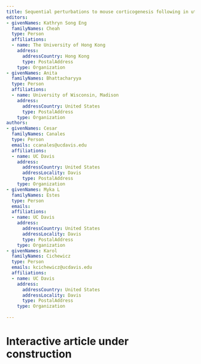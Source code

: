 ```yaml
---
title: Sequential perturbations to mouse corticogenesis following in utero maternal immune activation
editors:
- givenNames: Kathryn Song Eng
  familyNames: Cheah
  type: Person
  affiliations:
  - name: The University of Hong Kong
    address:
      addressCountry: Hong Kong
      type: PostalAddress
    type: Organization
- givenNames: Anita
  familyNames: Bhattacharyya
  type: Person
  affiliations:
  - name: University of Wisconsin, Madison
    address:
      addressCountry: United States
      type: PostalAddress
    type: Organization
authors:
- givenNames: Cesar
  familyNames: Canales
  type: Person
  emails: ccanales@ucdavis.edu
  affiliations:
  - name: UC Davis
    address:
      addressCountry: United States
      addressLocality: Davis
      type: PostalAddress
    type: Organization        
- givenNames: Myka L
  familyNames: Estes
  type: Person
  emails: 
  affiliations:
  - name: UC Davis
    address:
      addressCountry: United States
      addressLocality: Davis
      type: PostalAddress
    type: Organization            
- givenNames: Karol
  familyNames: Cichewicz
  type: Person
  emails: kcichewicz@ucdavis.edu
  affiliations:
  - name: UC Davis
    address:
      addressCountry: United States
      addressLocality: Davis
      type: PostalAddress
    type: Organization
    
---
```


# Interactive article under construction

